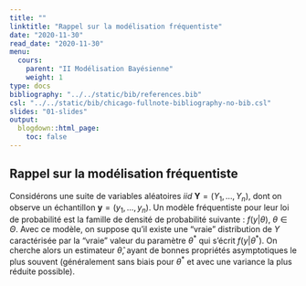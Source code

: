 ```yaml
---
title: ""
linktitle: "Rappel sur la modélisation fréquentiste"
date: "2020-11-30"
read_date: "2020-11-30"
menu:
  cours:
    parent: "II Modélisation Bayésienne"
    weight: 1
type: docs
bibliography: "../../static/bib/references.bib"
csl: "../../static/bib/chicago-fullnote-bibliography-no-bib.csl"
slides: "01-slides"
output:
  blogdown::html_page:
    toc: false
---
```


## Rappel sur la modélisation fréquentiste

Considérons une suite de variables aléatoires $iid$ $\boldsymbol{Y}=(Y_1, \dots, Y_n)$, dont on observe un échantillon $\boldsymbol{y}=(y_1, \dots, y_n)$. Un modèle fréquentiste pour leur loi de probabilité est la famille de densité de probabilité suivante : $f(y|\theta),~ \theta \in \Theta$. Avec ce modèle, on suppose qu'il existe une "vraie " distribution de $Y$ caractérisée par la "vraie" valeur du paramètre $\theta^*$ qui s'écrit $f(y|\theta^*)$. On cherche alors un estimateur $\widehat{\theta}$, ayant de bonnes propriétés asymptotiques le plus souvent (généralement sans biais pour $\theta^*$ et avec une variance la plus réduite possible).